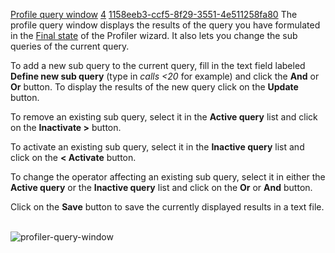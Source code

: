 [[Property:title|Profile query window]]
[[Property:weight|4]]
[[Property:uuid|1158eeb3-ccf5-8f29-3551-4e511258fa80]]
The profile query window displays the results of the query you have formulated in the [[Select the information you need and formulate your query|Final state]]  of the Profiler wizard. It also lets you change the sub queries of the current query. 

To add a new sub query to the current query, fill in the text field labeled '''Define new sub query''' (type in ''calls <20'' for example) and click the '''And''' or '''Or''' button. To display the results of the new query click on the '''Update''' button. 

To remove an existing sub query, select it in the '''Active query''' list and click on the '''Inactivate >''' button. 

To activate an existing sub query, select it in the '''Inactive query''' list and click on the '''< Activate''' button. 

To change the operator affecting an existing sub query, select it in either the '''Active query''' or the '''Inactive query''' list and click on the '''Or''' or '''And''' button. 

Click on the '''Save''' button to save the currently displayed results in a text file. 

{{tip|To visualize the result in Microsoft Excel or any other spreadsheet, select the entire text (except the first three lines where the Execution Profile file is specified), copy it and then paste it into Excel. }}
<br/>
 [[Image:profiler-query-window]]  <br/>

{{seealso|<br/>
[[Profiler wizard]]  <br/>
[[Profiling|How to profile a system]]  }}




